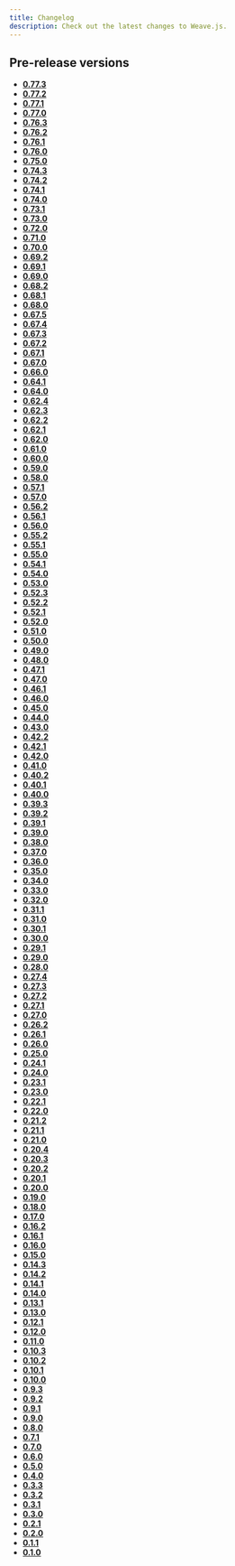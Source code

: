 ```yaml
---
title: Changelog
description: Check out the latest changes to Weave.js.
---
```


## Pre-release versions

- [**0.77.3**](/docs/main/changelog/prerelease/0.77.3)
- [**0.77.2**](/docs/main/changelog/prerelease/0.77.2)
- [**0.77.1**](/docs/main/changelog/prerelease/0.77.1)
- [**0.77.0**](/docs/main/changelog/prerelease/0.77.0)
- [**0.76.3**](/docs/main/changelog/prerelease/0.76.3)
- [**0.76.2**](/docs/main/changelog/prerelease/0.76.2)
- [**0.76.1**](/docs/main/changelog/prerelease/0.76.1)
- [**0.76.0**](/docs/main/changelog/prerelease/0.76.0)
- [**0.75.0**](/docs/main/changelog/prerelease/0.75.0)
- [**0.74.3**](/docs/main/changelog/prerelease/0.74.3)
- [**0.74.2**](/docs/main/changelog/prerelease/0.74.2)
- [**0.74.1**](/docs/main/changelog/prerelease/0.74.1)
- [**0.74.0**](/docs/main/changelog/prerelease/0.74.0)
- [**0.73.1**](/docs/main/changelog/prerelease/0.73.1)
- [**0.73.0**](/docs/main/changelog/prerelease/0.73.0)
- [**0.72.0**](/docs/main/changelog/prerelease/0.72.0)
- [**0.71.0**](/docs/main/changelog/prerelease/0.71.0)
- [**0.70.0**](/docs/main/changelog/prerelease/0.70.0)
- [**0.69.2**](/docs/main/changelog/prerelease/0.69.2)
- [**0.69.1**](/docs/main/changelog/prerelease/0.69.1)
- [**0.69.0**](/docs/main/changelog/prerelease/0.69.0)
- [**0.68.2**](/docs/main/changelog/prerelease/0.68.2)
- [**0.68.1**](/docs/main/changelog/prerelease/0.68.1)
- [**0.68.0**](/docs/main/changelog/prerelease/0.68.0)
- [**0.67.5**](/docs/main/changelog/prerelease/0.67.5)
- [**0.67.4**](/docs/main/changelog/prerelease/0.67.4)
- [**0.67.3**](/docs/main/changelog/prerelease/0.67.3)
- [**0.67.2**](/docs/main/changelog/prerelease/0.67.2)
- [**0.67.1**](/docs/main/changelog/prerelease/0.67.1)
- [**0.67.0**](/docs/main/changelog/prerelease/0.67.0)
- [**0.66.0**](/docs/main/changelog/prerelease/0.66.0)
- [**0.64.1**](/docs/main/changelog/prerelease/0.64.1)
- [**0.64.0**](/docs/main/changelog/prerelease/0.64.0)
- [**0.62.4**](/docs/main/changelog/prerelease/0.62.4)
- [**0.62.3**](/docs/main/changelog/prerelease/0.62.3)
- [**0.62.2**](/docs/main/changelog/prerelease/0.62.2)
- [**0.62.1**](/docs/main/changelog/prerelease/0.62.1)
- [**0.62.0**](/docs/main/changelog/prerelease/0.62.0)
- [**0.61.0**](/docs/main/changelog/prerelease/0.61.0)
- [**0.60.0**](/docs/main/changelog/prerelease/0.60.0)
- [**0.59.0**](/docs/main/changelog/prerelease/0.59.0)
- [**0.58.0**](/docs/main/changelog/prerelease/0.58.0)
- [**0.57.1**](/docs/main/changelog/prerelease/0.57.1)
- [**0.57.0**](/docs/main/changelog/prerelease/0.57.0)
- [**0.56.2**](/docs/main/changelog/prerelease/0.56.2)
- [**0.56.1**](/docs/main/changelog/prerelease/0.56.1)
- [**0.56.0**](/docs/main/changelog/prerelease/0.56.0)
- [**0.55.2**](/docs/main/changelog/prerelease/0.55.2)
- [**0.55.1**](/docs/main/changelog/prerelease/0.55.1)
- [**0.55.0**](/docs/main/changelog/prerelease/0.55.0)
- [**0.54.1**](/docs/main/changelog/prerelease/0.54.1)
- [**0.54.0**](/docs/main/changelog/prerelease/0.54.0)
- [**0.53.0**](/docs/main/changelog/prerelease/0.53.0)
- [**0.52.3**](/docs/main/changelog/prerelease/0.52.3)
- [**0.52.2**](/docs/main/changelog/prerelease/0.52.2)
- [**0.52.1**](/docs/main/changelog/prerelease/0.52.1)
- [**0.52.0**](/docs/main/changelog/prerelease/0.52.0)
- [**0.51.0**](/docs/main/changelog/prerelease/0.51.0)
- [**0.50.0**](/docs/main/changelog/prerelease/0.50.0)
- [**0.49.0**](/docs/main/changelog/prerelease/0.49.0)
- [**0.48.0**](/docs/main/changelog/prerelease/0.48.0)
- [**0.47.1**](/docs/main/changelog/prerelease/0.47.1)
- [**0.47.0**](/docs/main/changelog/prerelease/0.47.0)
- [**0.46.1**](/docs/main/changelog/prerelease/0.46.1)
- [**0.46.0**](/docs/main/changelog/prerelease/0.46.0)
- [**0.45.0**](/docs/main/changelog/prerelease/0.45.0)
- [**0.44.0**](/docs/main/changelog/prerelease/0.44.0)
- [**0.43.0**](/docs/main/changelog/prerelease/0.43.0)
- [**0.42.2**](/docs/main/changelog/prerelease/0.42.2)
- [**0.42.1**](/docs/main/changelog/prerelease/0.42.1)
- [**0.42.0**](/docs/main/changelog/prerelease/0.42.0)
- [**0.41.0**](/docs/main/changelog/prerelease/0.41.0)
- [**0.40.2**](/docs/main/changelog/prerelease/0.40.2)
- [**0.40.1**](/docs/main/changelog/prerelease/0.40.1)
- [**0.40.0**](/docs/main/changelog/prerelease/0.40.0)
- [**0.39.3**](/docs/main/changelog/prerelease/0.39.3)
- [**0.39.2**](/docs/main/changelog/prerelease/0.39.2)
- [**0.39.1**](/docs/main/changelog/prerelease/0.39.1)
- [**0.39.0**](/docs/main/changelog/prerelease/0.39.0)
- [**0.38.0**](/docs/main/changelog/prerelease/0.38.0)
- [**0.37.0**](/docs/main/changelog/prerelease/0.37.0)
- [**0.36.0**](/docs/main/changelog/prerelease/0.36.0)
- [**0.35.0**](/docs/main/changelog/prerelease/0.35.0)
- [**0.34.0**](/docs/main/changelog/prerelease/0.34.0)
- [**0.33.0**](/docs/main/changelog/prerelease/0.33.0)
- [**0.32.0**](/docs/main/changelog/prerelease/0.32.0)
- [**0.31.1**](/docs/main/changelog/prerelease/0.31.1)
- [**0.31.0**](/docs/main/changelog/prerelease/0.31.0)
- [**0.30.1**](/docs/main/changelog/prerelease/0.30.1)
- [**0.30.0**](/docs/main/changelog/prerelease/0.30.0)
- [**0.29.1**](/docs/main/changelog/prerelease/0.29.1)
- [**0.29.0**](/docs/main/changelog/prerelease/0.29.0)
- [**0.28.0**](/docs/main/changelog/prerelease/0.28.0)
- [**0.27.4**](/docs/main/changelog/prerelease/0.27.4)
- [**0.27.3**](/docs/main/changelog/prerelease/0.27.3)
- [**0.27.2**](/docs/main/changelog/prerelease/0.27.2)
- [**0.27.1**](/docs/main/changelog/prerelease/0.27.1)
- [**0.27.0**](/docs/main/changelog/prerelease/0.27.0)
- [**0.26.2**](/docs/main/changelog/prerelease/0.26.2)
- [**0.26.1**](/docs/main/changelog/prerelease/0.26.1)
- [**0.26.0**](/docs/main/changelog/prerelease/0.26.0)
- [**0.25.0**](/docs/main/changelog/prerelease/0.25.0)
- [**0.24.1**](/docs/main/changelog/prerelease/0.24.1)
- [**0.24.0**](/docs/main/changelog/prerelease/0.24.0)
- [**0.23.1**](/docs/main/changelog/prerelease/0.23.1)
- [**0.23.0**](/docs/main/changelog/prerelease/0.23.0)
- [**0.22.1**](/docs/main/changelog/prerelease/0.22.1)
- [**0.22.0**](/docs/main/changelog/prerelease/0.22.0)
- [**0.21.2**](/docs/main/changelog/prerelease/0.21.2)
- [**0.21.1**](/docs/main/changelog/prerelease/0.21.1)
- [**0.21.0**](/docs/main/changelog/prerelease/0.21.0)
- [**0.20.4**](/docs/main/changelog/prerelease/0.20.4)
- [**0.20.3**](/docs/main/changelog/prerelease/0.20.3)
- [**0.20.2**](/docs/main/changelog/prerelease/0.20.2)
- [**0.20.1**](/docs/main/changelog/prerelease/0.20.1)
- [**0.20.0**](/docs/main/changelog/prerelease/0.20.0)
- [**0.19.0**](/docs/main/changelog/prerelease/0.19.0)
- [**0.18.0**](/docs/main/changelog/prerelease/0.18.0)
- [**0.17.0**](/docs/main/changelog/prerelease/0.17.0)
- [**0.16.2**](/docs/main/changelog/prerelease/0.16.2)
- [**0.16.1**](/docs/main/changelog/prerelease/0.16.1)
- [**0.16.0**](/docs/main/changelog/prerelease/0.16.0)
- [**0.15.0**](/docs/main/changelog/prerelease/0.15.0)
- [**0.14.3**](/docs/main/changelog/prerelease/0.14.3)
- [**0.14.2**](/docs/main/changelog/prerelease/0.14.2)
- [**0.14.1**](/docs/main/changelog/prerelease/0.14.1)
- [**0.14.0**](/docs/main/changelog/prerelease/0.14.0)
- [**0.13.1**](/docs/main/changelog/prerelease/0.13.1)
- [**0.13.0**](/docs/main/changelog/prerelease/0.13.0)
- [**0.12.1**](/docs/main/changelog/prerelease/0.12.1)
- [**0.12.0**](/docs/main/changelog/prerelease/0.12.0)
- [**0.11.0**](/docs/main/changelog/prerelease/0.11.0)
- [**0.10.3**](/docs/main/changelog/prerelease/0.10.3)
- [**0.10.2**](/docs/main/changelog/prerelease/0.10.2)
- [**0.10.1**](/docs/main/changelog/prerelease/0.10.1)
- [**0.10.0**](/docs/main/changelog/prerelease/0.10.0)
- [**0.9.3**](/docs/main/changelog/prerelease/0.9.3)
- [**0.9.2**](/docs/main/changelog/prerelease/0.9.2)
- [**0.9.1**](/docs/main/changelog/prerelease/0.9.1)
- [**0.9.0**](/docs/main/changelog/prerelease/0.9.0)
- [**0.8.0**](/docs/main/changelog/prerelease/0.8.0)
- [**0.7.1**](/docs/main/changelog/prerelease/0.7.1)
- [**0.7.0**](/docs/main/changelog/prerelease/0.7.0)
- [**0.6.0**](/docs/main/changelog/prerelease/0.6.0)
- [**0.5.0**](/docs/main/changelog/prerelease/0.5.0)
- [**0.4.0**](/docs/main/changelog/prerelease/0.4.0)
- [**0.3.3**](/docs/main/changelog/prerelease/0.3.3)
- [**0.3.2**](/docs/main/changelog/prerelease/0.3.2)
- [**0.3.1**](/docs/main/changelog/prerelease/0.3.1)
- [**0.3.0**](/docs/main/changelog/prerelease/0.3.0)
- [**0.2.1**](/docs/main/changelog/prerelease/0.2.1)
- [**0.2.0**](/docs/main/changelog/prerelease/0.2.0)
- [**0.1.1**](/docs/main/changelog/prerelease/0.1.1)
- [**0.1.0**](/docs/main/changelog/prerelease/0.1.0)
